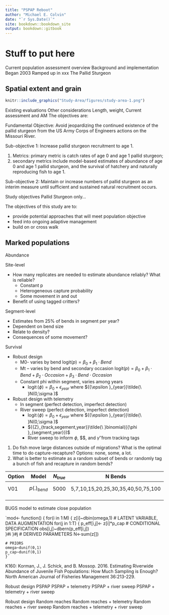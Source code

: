 ```yaml
--- 
title: "PSPAP Reboot"
author: "Michael E. Colvin"
date: "`r Sys.Date()`"
site: bookdown::bookdown_site
output: bookdown::gitbook
---
```


<!--
# COPY FILES TO DOCS FOR GITHUB.IO
bookdown::render_book("",output="bookdown::gitbook",
    output_dir = "C:/Users/mcolvin/Documents/projects/Pallid Sturgeon/Analysis/PSPAP-Reboot/docs")
# COPY MEDIA TO DOCS
# RELATIVE PATH _main_files/ANALYSIS FOLDER/FIGURES/XXXX.PNG
system(paste("xcopy","*.png",
    '"C:/Users/mcolvin/Documents/projects/Pallid Sturgeon/Analysis/PSPAP-Reboot/Docs/_main_files"',
   "/s /y" ))    
-->

# Stuff to put here

Current population assessment overview
Background and implementation
Began 2003
Ramped up in xxx The Pallid Sturgeon


## Spatial extent and grain

```r
knitr::include_graphics("Study-Area/figures/study-area-1.png")
```





Existing evaluations
Other considerations
Length, weight,
Current assessment and AM
The objectives are:

Fundamental Objective: Avoid jeopardizing the continued existence of the pallid sturgeon from the US
Army Corps of Engineers actions on the Missouri River.

Sub-objective 1: Increase pallid sturgeon recruitment to age 1.

1. Metrics: primary metric is catch rates of age 0 and age 1 pallid sturgeon;
2. secondary metrics include model-based estimates of abundance of age 0 and age 1 pallid sturgeon, and the survival of hatchery and naturally reproducing fish to age 1.

Sub-objective 2: Maintain or increase numbers of pallid sturgeon as an interim measure until sufficient and sustained natural recruitment occurs.

Study objectives
Pallid Sturgeon only...

The objectives of this study are to:

* provide potential approaches that will meet population objective
* feed into ongoing adaptive management
* build on or cross walk


## Marked populations




Abundance

Site-level

* How many replicates are needed to estimate abundance reliably?  What is reliable?
    * Constant p
    * Heterogeneous capture probability
    * Some movement in and out
* Benefit of using tagged critters?

Segment-level

* Estimates from 25% of bends in segment per year?
* Dependent on bend size
* Relate to density?
* Consequences of some movement?

Survival

* Robust design
    * M0- varies by bend $\text{logit}(p)={{\beta }_{0}}+{{\beta }_{1}}\cdot Bend$
    * Mt – varies by bend and secondary occasion $\text{logit}(p)={{\beta }_{0}}+{{\beta }_{1}}\cdot Bend+{{\beta }_{2}}\cdot Occasion+{{\beta }_{3}}\cdot Bend\cdot Occasion$ 
    * Constant phi within segment, varies among years
        * $\operatorname{logit}(\phi )={{\beta }_{0}}+{{\epsilon }_{year}}$ where ${{\epsilon }_{year}}\tilde{\ }N(0,\sigma )$ 
* Robust design with telemetry 
    * In segment (perfect detection, imperfect detection)
    * River sweep (perfect detection, imperfect detection)
        * $\operatorname{logit}(\phi )={{\beta }_{0}}+{{\epsilon }_{year}}$ where ${{\epsilon }_{year}}\tilde{\ }N(0,\sigma )$ 
        * ${{Z}_{track,segement,year}}\tilde{\ }binomial({{\phi }_{segment,year}})$ 
        * River sweep to inform $\phi$, $\gamma \prime $, and $\gamma\prime\prime$from tracking tags

        
1. Do fish move large distances outside of migrations?  What is the optimal time to do capture-recapture? Options: none, some, a lot.  
2. What is better to estimate as a random subset of bends or randomly tag a bunch of fish and recapture in random bends?  

| Option 	|       Model       	| $N_{true}$ 	|               N Bends              	|   Occasions  	|
|--------	|:-----------------:	|:----------:	|:----------------------------------:	|:------------:	|
| V01    	| $p{{(.)}_{bend}}$ 	|    5000    	| 5,7,10,15,20,25,30,35,40,50,75,100 	| 4 to 10 by 1 	|
|        	|                   	|            	|                                    	|              	|
|        	|                   	|            	|                                    	|              	|		
				

BUGS model to estimate close population

`mod<- function()
	{
	for(i in 1:M)
		{
		z[i]~dbin(omega,1) # LATENT VARIABLE, DATA AUGMENTATION
		for(j in 1:T)
			{
			p_eff[i,j]<- z[i]*p_cap # CONDITIONAL SPECIFICATION
			obs[i,j]~dbern(p_eff[i,j])			
			}#i
		}#j
	# DERIVED PARAMETERS
	N<-sum(z[]) 
	
	# PRIORS
	omega~dunif(0,1)
	p_cap~dunif(0,1)
    }`
	
K160: Korman, J., J. Schick, and B. Mossop. 2016. Estimating Riverwide Abundance of Juvenile Fish Populations: How Much Sampling is Enough? North American Journal of Fisheries Management 36:213-229.


Robust design	PSPAP
	PSPAP + telemetry
	PSPAP + river sweep
	PSPAP + telemetry + river sweep
	
Robust design	Random reaches
	Random reaches + telemetry
	Random reaches + river sweep
	Random reaches + telemetry + river sweep
	
                
                
                
                